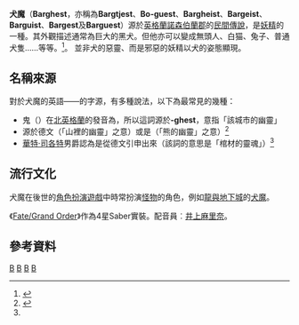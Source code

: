 '''犬魔'''（'''Barghest'''，亦稱為'''Bargtjest'''、'''Bo-guest'''、'''Bargheist'''、'''Bargeist'''、'''Barguist'''、'''Bargest'''及'''Barguest'''）源於[[英格蘭|英格蘭]][[諾森伯蘭郡|諾森伯蘭郡]]的[[民間傳說|民間傳說]]，是[[妖精|妖精]]的一種。其外觀描述通常為巨大的黑犬。但他亦可以變成無頭人、白猫、兔子、普通犬隻……等等。<ref name="Henderson">{{lang|en| Henderson, W. ''[[wikisource:Notes_on_the_folk-lore_of_the_northern_counties_of_England_and_the_borders/Chapter_7#275|Notes on the folk-lore of the northern counties of England and the borders]]'' (2nd ed.). Folk-Lore Society. p. 275. }}{{En icon}}</ref>。
並非犬的惡靈、而是邪惡的妖精以犬的姿態顯現。

== 名稱來源 ==
對於犬魔的英語——{{lang|en|Barghest}}的字源，有多種說法，以下為最常見的幾種：

* 鬼（{{lang|en|ghost}}）在[[北英格蘭|北英格蘭]]的發音為{{lang|en|guest}}，所以這詞源於'''{{tsl|en|burh}}-ghest'''，意指「該城市的幽靈」
* 源於德文{{lang|de|Berg-geist}}（「山裡的幽靈」之意）或是{{lang|de|Bär-geist}}（「熊的幽靈」之意）<ref name="encyclopædia-britannica">{{cite wikisource
 | chapter      = Barghest
 | wslink       = 1911 Encyclopædia Britannica
 | wslanguage   = en
 | plaintitle   = [[大英百科全書第十一版|大英百科全書第十一版]]
 | volume       = 3
 | date         = November 1881
 | page         = 399
 | issn         = 0161-7370
 | scan         = Page:1911 Encyclopædia Britannica/Barghest
}}</ref>
* [[沃尔特·司各特|華特·司各特]]男爵認為{{lang|en|Barghest}}是從德文{{lang|de|bahrgeist}}引申出來（該詞的意思是「棺材的靈魂」）<ref name="Henderson"/>

== 流行文化 ==

犬魔在後世的[[角色扮演遊戲|角色扮演遊戲]]中時常扮演[[怪物|怪物]]的角色，例如[[龍與地下城|龍與地下城]]的[[犬魔_(龍與地下城)|犬魔]]。

《[[Fate/Grand_Order|Fate/Grand Order]]》作為4星Saber實裝。配音員︰[[井上麻里奈|井上麻里奈]]。

== 參考資料 ==
<references/>


{{威尔士神话}}

[[Category:歐洲傳說生物|B]]
[[Category:英國傳說生物|B]]
[[Category:妖精|B]]
[[Category:神話傳說中的狗|B]]
